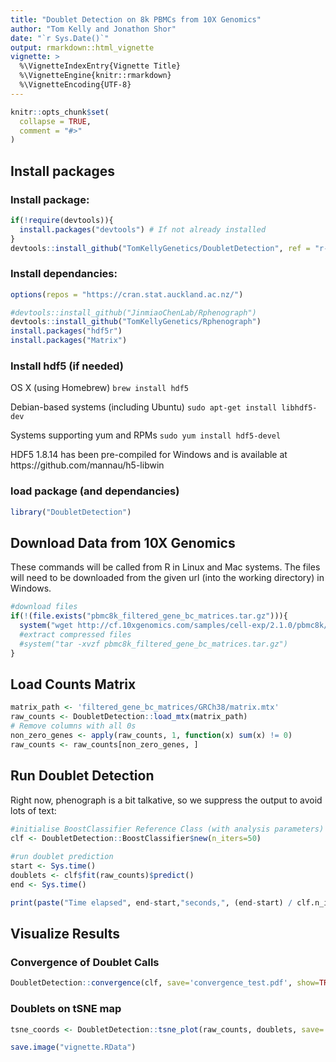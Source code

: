 ```yaml
---
title: "Doublet Detection on 8k PBMCs from 10X Genomics"
author: "Tom Kelly and Jonathon Shor"
date: "`r Sys.Date()`"
output: rmarkdown::html_vignette
vignette: >
  %\VignetteIndexEntry{Vignette Title}
  %\VignetteEngine{knitr::rmarkdown}
  %\VignetteEncoding{UTF-8}
---
```


```r
knitr::opts_chunk$set(
  collapse = TRUE,
  comment = "#>"
)
```

## Install packages

### Install package:

```r
if(!require(devtools)){
  install.packages("devtools") # If not already installed
}
devtools::install_github("TomKellyGenetics/DoubletDetection", ref = "r-implementation")
```

### Install dependancies:


```r
options(repos = "https://cran.stat.auckland.ac.nz/")
```



```r
#devtools::install_github("JinmiaoChenLab/Rphenograph")
devtools::install_github("TomKellyGenetics/Rphenograph")
install.packages("hdf5r")
install.packages("Matrix")
```

### Install hdf5 (if needed)

OS X (using Homebrew)	`brew install hdf5`

Debian-based systems (including Ubuntu)	`sudo apt-get install libhdf5-dev`

Systems supporting yum and RPMs	`sudo yum install hdf5-devel`

HDF5 1.8.14 has been pre-compiled for Windows and is available at https://github.com/mannau/h5-libwin 

### load package (and dependancies)

```r
library("DoubletDetection")
```

## Download Data from 10X Genomics

These commands will be called from R in Linux and Mac systems. The files will need to be downloaded from the given url (into the working directory) in Windows.

```r
#download files
if(!(file.exists("pbmc8k_filtered_gene_bc_matrices.tar.gz"))){
  system("wget http://cf.10xgenomics.com/samples/cell-exp/2.1.0/pbmc8k/pbmc8k_filtered_gene_bc_matrices.tar.gz")
  #extract compressed files 
  #system("tar -xvzf pbmc8k_filtered_gene_bc_matrices.tar.gz")
}
```

## Load Counts Matrix

```r
matrix_path <- 'filtered_gene_bc_matrices/GRCh38/matrix.mtx'
raw_counts <- DoubletDetection::load_mtx(matrix_path)
# Remove columns with all 0s
non_zero_genes <- apply(raw_counts, 1, function(x) sum(x) != 0)
raw_counts <- raw_counts[non_zero_genes, ]
```

## Run Doublet Detection

Right now, phenograph is a bit talkative, so we suppress the output to avoid lots of text:

```r
#initialise BoostClassifier Reference Class (with analysis parameters)
clf <- DoubletDetection::BoostClassifier$new(n_iters=50)
 
#run doublet prediction
start <- Sys.time()
doublets <- clf$fit(raw_counts)$predict()
end <- Sys.time()
```

```r
print(paste("Time elapsed", end-start,"seconds,", (end-start) / clf.n_iters, clf.n_iters), "sec/iteration, for", n_inters, "iterations")
```

## Visualize Results

### Convergence of Doublet Calls

```r
DoubletDetection::convergence(clf, save='convergence_test.pdf', show=TRUE)
```


### Doublets on tSNE map

```r
tsne_coords <- DoubletDetection::tsne_plot(raw_counts, doublets, save='tsne_test.pdf', show=True)
```


```r
save.image("vignette.RData")
```
